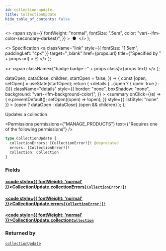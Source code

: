 ```yaml
---
id: collection-update
title: CollectionUpdate
hide_table_of_contents: false
---
```


  <>
    <span
      style={{
        fontWeight: "normal",
        fontSize: ".5em",
        color: "var(--ifm-color-secondary-darkest)",
      }}
    >
      &nbsp;●&nbsp;
    </span>
  </>
);

  <>
    Specification
    <a
      className="link"
      style={{ fontSize: "1.5em", paddingLeft: "4px" }}
      target="\_blank"
      href={props.url}
      title={"Specified by " + props.url}
    >
      ⎘
    </a>
  </>
);

  <>
    <span className={"badge badge--" + props.class}>{props.text}</span>
  </>
);


  dataOpen,
  dataClose,
  children,
  startOpen = false,
}) => {
  const [open, setOpen] = useState(startOpen);
  return (
    <details
      {...(open ? { open: true } : {})}
      className="details"
      style={{
        border: "none",
        boxShadow: "none",
        background: "var(--ifm-background-color)",
      }}
    >
      <summary
        onClick={(e) => {
          e.preventDefault();
          setOpen((open) => !open);
        }}
        style={{ listStyle: "none" }}
      >
        {open ? dataOpen : dataClose}
      </summary>
      {open && children}
    </details>
  );
};

Updates a collection.

<Permissions
  permissions={"MANAGE_PRODUCTS"}
  text={"Requires one of the following permissions"}
/>

```graphql
type CollectionUpdate {
  collectionErrors: [CollectionError!]! @deprecated
  errors: [CollectionError!]!
  collection: Collection
}
```

### Fields

#### [<code style={{ fontWeight: 'normal' }}>CollectionUpdate.<b>collectionErrors</b></code>](#)<Bullet />[`[CollectionError!]!`](../../../api-reference/products/objects/collection-error) <Badge class="secondary" text="deprecated"/> <Badge class="secondary" text="non-null"/> <Badge class="secondary" text="object"/>

> <Badge
>   class="warning"
>   text="DEPRECATED: This field will be removed in Saleor 4.0. Use `errors` field instead."
> />

#### [<code style={{ fontWeight: 'normal' }}>CollectionUpdate.<b>errors</b></code>](#)<Bullet />[`[CollectionError!]!`](../../../api-reference/products/objects/collection-error) <Badge class="secondary" text="non-null"/> <Badge class="secondary" text="object"/>

>

#### [<code style={{ fontWeight: 'normal' }}>CollectionUpdate.<b>collection</b></code>](#)<Bullet />[`Collection`](../../../api-reference/products/objects/collection) <Badge class="secondary" text="object"/>

>

### Returned by

[`collectionUpdate`](../../../api-reference/products/mutations/collection-update) <Badge class="secondary" text="mutation"/>

